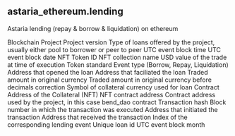 ## astaria_ethereum.lending 
Astaria lending (repay &amp; borrow &amp; liquidation) on ethereum


<ParamField path="blockchain">
Blockchain
</ParamField>
<ParamField path="project">
Project
</ParamField>
<ParamField path="version">
Project version
</ParamField>
<ParamField path="lending_category">
Type of loans offered by the project, usually either pool to borrower or peer to peer
</ParamField>
<ParamField path="block_time">
UTC event block time
</ParamField>
<ParamField path="block_date">
UTC event block date
</ParamField>
<ParamField path="token_id">
NFT Token ID
</ParamField>
<ParamField path="collection">
NFT collection name
</ParamField>
<ParamField path="amount_usd">
USD value of the trade at time of execution
</ParamField>
<ParamField path="token_standard">
Token standard
</ParamField>
<ParamField path="evt_type">
Event type (Borrow, Repay, Liquidation)
</ParamField>
<ParamField path="borrower">
Address that opened the loan
</ParamField>
<ParamField path="lender">
Address that faciliated the loan
</ParamField>
<ParamField path="amount_original">
Traded amount in original currency
</ParamField>
<ParamField path="amount_raw">
Traded amount in original currency before decimals correction
</ParamField>
<ParamField path="collateral_currency_symbol">
Symbol of collateral currency used for loan
</ParamField>
<ParamField path="collteral_currency_contract">
Contract Address of the Collateral (NFT)
</ParamField>
<ParamField path="nft_contract_address">
NFT contract address
</ParamField>
<ParamField path="project_contract_address">
Contract address used by the project, in this case bend_dao contract
</ParamField>
<ParamField path="tx_hash">
Transaction hash
</ParamField>
<ParamField path="block_number">
Block number in which the transaction was executed 
</ParamField>
<ParamField path="tx_from">
Address that initiated the transaction
</ParamField>
<ParamField path="tx_to">
Address that received the transaction
</ParamField>
<ParamField path="evt_index">
Index of the corresponding lending event
</ParamField>
<ParamField path="lien_id">
Unique loan id  
</ParamField>
<ParamField path="block_month">
UTC event block month
</ParamField>
